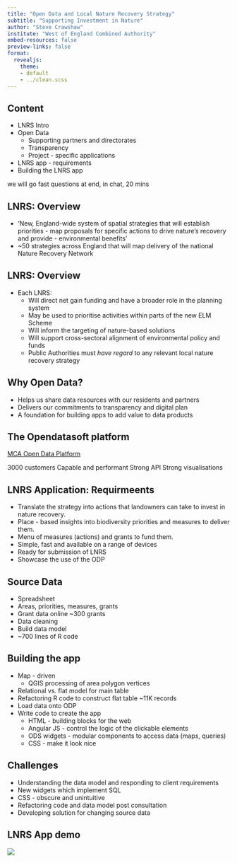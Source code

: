 ```yaml
---
title: "Open Data and Local Nature Recovery Strategy"
subtitle: "Supporting Investment in Nature"
author: "Steve Crawshaw"
institute: "West of England Combined Authority"
embed-resources: false
preview-links: false
format: 
  revealjs:
    theme:
    - default
    - ../clean.scss
---
```



## Content {background-image="plots/weca_ppt_image_sized_3.png"}

- LNRS Intro
- Open Data
  - Supporting partners and directorates
  - Transparency
  - Project - specific applications
- LNRS app - requirements
- Building the LNRS app

::: {.notes}
we will go fast
questions at end, in chat, 20 mins
:::

## LNRS: Overview {background-image="plots/weca_ppt_image_sized_3.png"}

- ‘New, England-wide system of spatial strategies that will establish priorities - map proposals for specific actions to drive nature’s recovery and provide - environmental benefits’
- ~50 strategies across England that will map delivery of the national Nature Recovery Network

## LNRS: Overview {background-image="plots/weca_ppt_image_sized_3.png"}
- Each LNRS:
    - Will direct net gain funding and have a broader role in the planning system
    - May be used to prioritise activities within parts of the new ELM Scheme
    - Will inform the targeting of nature-based solutions
    - Will support cross-sectoral alignment of environmental policy and funds
    - Public Authorities must *have regard* to any relevant local nature recovery     strategy

## Why Open Data? {background-image="plots/weca_ppt_image_sized_3.png"}

- Helps us share data resources with our residents and partners
- Delivers our commitments to transparency and digital plan
- A foundation for building apps to add value to data products

## The Opendatasoft platform {background-image="plots/weca_ppt_image_sized_3.png"}

[MCA Open Data Platform](https://westofenglandca.opendatasoft.com/pages/homepage/)

::: {.notes}
3000 customers
Capable and performant
Strong API
Strong visualisations
:::

## LNRS Application: Requirmeents {background-image="plots/weca_ppt_image_sized_3.png"}

- Translate the strategy into actions that landowners can take to invest in nature recovery.
- Place - based insights into biodiversity priorities and measures to deliver them.
- Menu of measures (actions) and grants to fund them.
- Simple, fast and available on a range of devices
- Ready for submission of LNRS
- Showcase the use of the ODP

::: {.notes}

:::


## Source Data {background-image="plots/weca_ppt_image_sized_3.png"}

- Spreadsheet
- Areas, priorities, measures, grants
- Grant data online ~300 grants
- Data cleaning 
- Build data model
- ~700 lines of R code


::: {.notes}

:::

## Building the app {background-image="plots/weca_ppt_image_sized_3.png"}

- Map - driven
  - QGIS processing of area polygon vertices
- Relational vs. flat model for main table
- Refactoring R code to construct flat table ~11K records
- Load data onto ODP
- Write code to create the app
  - HTML - building blocks for the web
  - Angular JS - control the logic of the clickable elements
  - ODS widgets - modular components to access data (maps, queries)
  - CSS - make it look nice


## Challenges {background-image="plots/weca_ppt_image_sized_3.png"}

- Understanding the data model and responding to client requirements
- New widgets which implement SQL
- CSS - obscure and unintuitive
- Refactoring code and data model post consultation
- Developing solution for changing source data
  
::: {.notes}

:::

## LNRS App demo {background-image="plots/weca_ppt_image_sized_3.png"}

[![](plots/lnrs-app-screenshot.jpeg)](https://westofenglandca.opendatasoft.com/pages/lnrs-application/)

